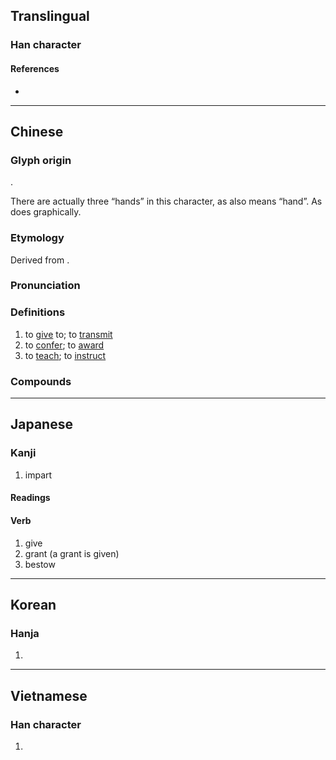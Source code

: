 {{character info/new}}
==Translingual==

===Han character===
{{Han char|rn=64|rad=手|as=08|sn=11|four=52047|canj=QBBE|ids=⿰扌受}}

====References====
* {{Han ref|kx=0436.190|dkj=12242|dj=0786.050|hdz=31901.020|uh=6388|ud=25480|bh=B1C2|bd=45506}}

----

==Chinese==
{{zh-forms}}

===Glyph origin===
{{Han etym}}
{{Han compound|手|t1=hand|受|ls=psc|c1=s|c2=p}}.

There are actually three “hands” in this character, as {{zh-l|*爫}} also means “hand”. As does {{zh-l|*又}} graphically.

===Etymology===
Derived from {{och-l|受|id=2|to accept}}.

===Pronunciation===
{{zh-pron
|m=shòu
|c=sau6
|h=pfs=su
|md=sêu
|mn=siū
|w=3zeu
|mc=y
|oc=y
|cat=v
}}

===Definitions===
{{zh-hanzi}}

# to [[give]] to; to [[transmit]]
# to [[confer]]; to [[award]]
# to [[teach]]; to [[instruct]]

===Compounds===
{{zh-der|傳授|傾囊相授|函授|函授學校|副教授|口傳心授|口授|口授心傳|君權神授|天授|天授地設|客座教授|指授|授予|授人以柄|授人口實|授兵|授受|授命|授官廳|授室|授徒|授意|授手援溺|授旗|授時|授業|授權|授獎|授田|授粉|授職|授職惟賢|授與|授藝|授衣|授記|授課|授銜|授首|改授|敕授|教授|教授學|敬授人時|晉授|正授|沿才授職|禮不親授|私相授受|絳帳授徒|臨危授命|色授魂與|見危授命|親授|誥授|講授|除授|面授|面授機宜|頒授|黃石授書}}

----

==Japanese==

===Kanji===
{{ja-kanji|grade=5|rs=手08}}

# impart

====Readings====
{{ja-readings
|goon=じゅ
|kanon=しゅう
|kun=さず-ける, さず-かる
}}

====Verb====

# give
# grant (a grant is given)
# bestow

----

==Korean==

===Hanja===
{{ko-hanja|hangeul=수|eumhun=|rv=su|mr=su|y=swu}}

# {{defn|lang=ko|sort=手08}}

----

==Vietnamese==

===Han character===
{{vi-hantu|[[thụ]], [[thọ]], [[thò]]|rs=手08}}

# {{defn|lang=vi|sort=手08}}